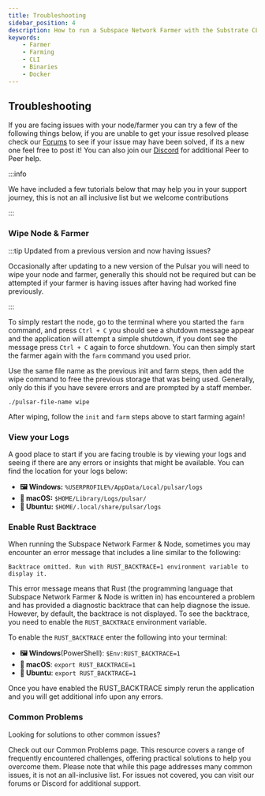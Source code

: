 ```yaml
---
title: Troubleshooting
sidebar_position: 4
description: How to run a Subspace Network Farmer with the Substrate CLI
keywords:
    - Farmer
    - Farming
    - CLI
    - Binaries
    - Docker
---
```



## Troubleshooting

If you are facing issues with your node/farmer you can try a few of the following things below, if you are unable to get your issue resolved please check our [Forums](https://forums.subspace.network) to see if your issue may have been solved, if its a new one feel free to post it! You can also join our [Discord](https://discord.gg/subspace-network) for additional Peer to Peer help.

:::info

We have included a few tutorials below that may help you in your support journey, this is not an all inclusive list but we welcome contributions

:::

### Wipe Node & Farmer

:::tip Updated from a previous version and now having issues?

Occasionally after updating to a new version of the Pulsar you will need to wipe your node and farmer, generally this should not be required but can be attempted if your farmer is having issues after having had worked fine previously.

:::

To simply restart the node, go to the terminal where you started the `farm` command, and press `Ctrl + C` you should see a shutdown message appear and the application will attempt a simple shutdown, if you dont see the message press `Ctrl + C` again to force shutdown. You can then simply start the farmer again with the `farm` command you used prior.

Use the same file name as the previous init and farm steps, then add the wipe command to free the previous storage that was being used. Generally, only do this if you have severe errors and are prompted by a staff member.

```shell-session
./pulsar-file-name wipe
```

After wiping, follow the `init` and `farm` steps above to start farming again!


### View your Logs

A good place to start if you are facing trouble is by viewing your logs and seeing if there are any errors or insights that might be available. You can find the location for your logs below:

- **🖼️ Windows:** `%USERPROFILE%/AppData/Local/pulsar/logs`
- **🍎 macOS:** `$HOME/Library/Logs/pulsar/`
- **🐧 Ubuntu:** `$HOME/.local/share/pulsar/logs`


### Enable Rust Backtrace 

When running the Subspace Network Farmer & Node, sometimes you may encounter an error message that includes a line similar to the following:

```text
Backtrace omitted. Run with RUST_BACKTRACE=1 environment variable to display it.
```

This error message means that Rust (the programming language that Subspace Network Farmer & Node is written in) has encountered a problem and has provided a diagnostic backtrace that can help diagnose the issue. However, by default, the backtrace is not displayed. To see the backtrace, you need to enable the `RUST_BACKTRACE` environment variable.

To enable the `RUST_BACKTRACE` enter the following into your terminal:

- **🖼️ Windows**(PowerShell): `$Env:RUST_BACKTRACE=1`
- **🍎 macOS**: `export RUST_BACKTRACE=1`
- **🐧 Ubuntu**: `export RUST_BACKTRACE=1`

Once you have enabled the RUST_BACKTRACE simply rerun the application and you will get additional info upon any errors. 

### Common Problems
 
Looking for solutions to other common issues? 
 
Check out our Common Problems page. This resource covers a range of frequently encountered challenges, offering practical solutions to help you overcome them. Please note that while this page addresses many common issues, it is not an all-inclusive list. For issues not covered, you can visit our forums or Discord for additional support.

